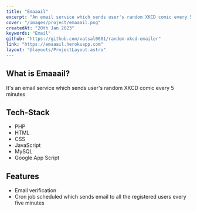 ---
title: "Emaaail"
excerpt: "An email service which sends user's random XKCD comic every 5 minutes"
cover: "/images/project/emaaail.png"
createdAt: "20th Jan 2023"
keywords: "Email"
github: "https://github.com/vatsal0601/random-xkcd-emailer"
link: "https://emaaail.herokuapp.com"
layout: "@layouts/ProjectLayout.astro"
---

## What is Emaaail?

It's an email service which sends user's random XKCD comic every 5 minutes

## Tech-Stack

- PHP
- HTML
- CSS
- JavaScript
- MySQL
- Google App Script

## Features

- Email verification
- Cron job scheduled which sends email to all the registered users every five minutes

